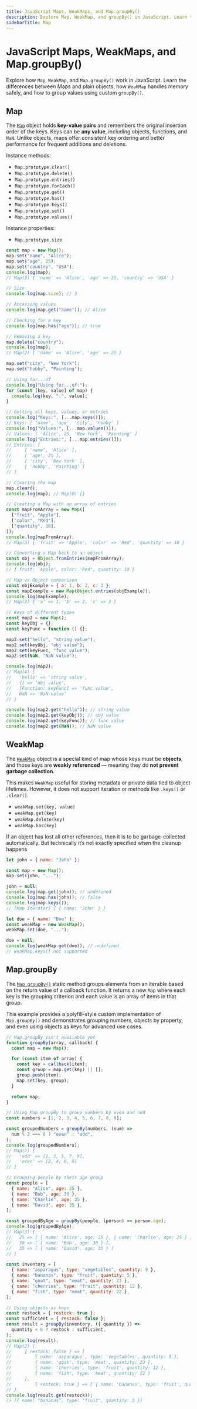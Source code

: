```yaml
---
title: JavaScript Maps, WeakMaps, and Map.groupBy()
description: Explore Map, WeakMap, and groupBy() in JavaScript. Learn the differences between Maps and plain objects, how WeakMap handles memory safely, and how to group values using custom groupBy().
sidebarTitle: Map
---
```


# JavaScript Maps, WeakMaps, and Map.groupBy()

Explore how `Map`, `WeakMap`, and `Map.groupBy()` work in JavaScript. Learn the differences between Maps and plain objects,
how `WeakMap` handles memory safely, and how to group values using custom `groupBy()`.

## Map

The [`Map`](https://developer.mozilla.org/en-US/docs/Web/JavaScript/Reference/Global_Objects/Map)
object holds **key-value pairs** and remembers the original insertion order of the keys.
Keys can be **any value**, including objects, functions, and `NaN`. Unlike objects, maps offer consistent
key ordering and better performance for frequent additions and deletions.

Instance methods:
 - `Map.prototype.clear()`
 - `Map.prototype.delete()`
 - `Map.prototype.entries()`
 - `Map.prototype.forEach()`
 - `Map.prototype.get()`
 - `Map.prototype.has()`
 - `Map.prototype.keys()`
 - `Map.prototype.set()`
 - `Map.prototype.values()`

Instance properties:
 - `Map.prototype.size`

```js filename="Map" copy
const map = new Map();
map.set("name", "Alice");
map.set("age", 25);
map.set("country", "USA");
console.log(map);
// Map(3) { 'name' => 'Alice', 'age' => 25, 'country' => 'USA' }

// Size
console.log(map.size); // 3

// Accessing values
console.log(map.get("name")); // Alice

// Checking for a key
console.log(map.has("age")); // true

// Removing a key
map.delete("country");
console.log(map);
// Map(2) { 'name' => 'Alice', 'age' => 25 }

map.set("city", "New York");
map.set("hobby", "Painting");

// Using for...of
console.log("Using for...of:");
for (const [key, value] of map) {
  console.log(key, ":", value);
}

// Getting all keys, values, or entries
console.log("Keys:", [...map.keys()]);
// Keys: [ 'name', 'age', 'city', 'hobby' ]
console.log("Values:", [...map.values()]);
// Values: [ 'Alice', 25, 'New York', 'Painting' ]
console.log("Entries:", [...map.entries()]);
// Entries: [
//     [ 'name', 'Alice' ],
//     [ 'age', 25 ],
//     [ 'city', 'New York' ],
//     [ 'hobby', 'Painting' ]
// ]

// Clearing the map
map.clear();
console.log(map); // Map(0) {}

// Creating a Map with an array of entries
const mapFromArray = new Map([
  ["fruit", "Apple"],
  ["color", "Red"],
  ["quantity", 10],
]);
console.log(mapFromArray);
// Map(3) { 'fruit' => 'Apple', 'color' => 'Red', 'quantity' => 10 }

// Converting a Map back to an object
const obj = Object.fromEntries(mapFromArray);
console.log(obj);
// { fruit: 'Apple', color: 'Red', quantity: 10 }

// Map vs Object comparison
const objExample = { a: 1, b: 2, c: 3 };
const mapExample = new Map(Object.entries(objExample));
console.log(mapExample);
// Map(3) { 'a' => 1, 'b' => 2, 'c' => 3 }

// Keys of different types
const map2 = new Map();
const keyObj = {};
const keyFunc = function () {};

map2.set("hello", "string value");
map2.set(keyObj, "obj value");
map2.set(keyFunc, "func value");
map2.set(NaN, "NaN value");

console.log(map2);
// Map(4) {
//   'hello' => 'string value',
//   {} => 'obj value',
//   [Function: keyFunc] => 'func value',
//   NaN => 'NaN value'
// }

console.log(map2.get("hello")); // string value
console.log(map2.get(keyObj)); // obj value
console.log(map2.get(keyFunc)); // func value
console.log(map2.get(NaN)); // NaN value
```

## WeakMap

The [`WeakMap`](https://developer.mozilla.org/en-US/docs/Web/JavaScript/Reference/Global_Objects/WeakMap)
object is a special kind of map whose keys must be **objects**, and those keys are **weakly referenced** — meaning they do **not prevent garbage collection**.

This makes `WeakMap` useful for storing metadata or private data tied to object lifetimes.
However, it does not support iteration or methods like `.keys()` or `.clear()`.

 - `weakMap.set(key, value)`
 - `weakMap.get(key)`
 - `weakMap.delete(key)`
 - `weakMap.has(key)`

If an object has lost all other references, then it is to be
garbage-collected automatically. But technically it’s not
exactly specified when the cleanup happens

```js filename="WeakMap" copy
let john = { name: "John" };

const map = new Map();
map.set(john, "...");

john = null;
console.log(map.get(john)); // undefined
console.log(map.has(john)); // false
console.log(map.keys());
// [Map Iterator] { { name: 'John' } }

let doe = { name: "Doe" };
const weakMap = new WeakMap();
weakMap.set(doe, "...");

doe = null;
console.log(weakMap.get(doe)); // undefined
// weakMap.keys() not supported
```

## Map.groupBy

The [`Map.groupBy()`](https://developer.mozilla.org/en-US/docs/Web/JavaScript/Reference/Global_Objects/Map/groupBy)
static method groups elements from an iterable based on the return value of a callback function.
It returns a new `Map` where each key is the grouping criterion and each value is an array of items in that group.

This example provides a polyfill-style custom implementation of `Map.groupBy()` and demonstrates grouping numbers,
objects by property, and even using objects as keys for advanced use cases.

```js filename="Map.groupBy" copy
// Map.groupBy isn't available yet
function groupBy(array, callback) {
  const map = new Map();

  for (const item of array) {
    const key = callback(item);
    const group = map.get(key) || [];
    group.push(item);
    map.set(key, group);
  }

  return map;
}

// Using Map.groupBy to group numbers by even and odd
const numbers = [1, 2, 3, 4, 5, 6, 7, 8, 9];

const groupedNumbers = groupBy(numbers, (num) =>
  num % 2 === 0 ? "even" : "odd",
);
console.log(groupedNumbers);
// Map(2) {
//   'odd' => [1, 3, 5, 7, 9],
//   'even' => [2, 4, 6, 8]
// }

// Grouping people by their age group
const people = [
  { name: "Alice", age: 25 },
  { name: "Bob", age: 30 },
  { name: "Charlie", age: 25 },
  { name: "David", age: 35 },
];

const groupedByAge = groupBy(people, (person) => person.age);
console.log(groupedByAge);
// Map(3) {
//   25 => [ { name: 'Alice', age: 25 }, { name: 'Charlie', age: 25 } ],
//   30 => [ { name: 'Bob', age: 30 } ],
//   35 => [ { name: 'David', age: 35 } ]
// }

const inventory = [
  { name: "asparagus", type: "vegetables", quantity: 9 },
  { name: "bananas", type: "fruit", quantity: 5 },
  { name: "goat", type: "meat", quantity: 23 },
  { name: "cherries", type: "fruit", quantity: 12 },
  { name: "fish", type: "meat", quantity: 22 },
];

// Using objects as keys
const restock = { restock: true };
const sufficient = { restock: false };
const result = groupBy(inventory, ({ quantity }) =>
  quantity < 6 ? restock : sufficient,
);
console.log(result);
// Map(2) {
//     { restock: false } => [
//         { name: 'asparagus', type: 'vegetables', quantity: 9 },
//         { name: 'goat', type: 'meat', quantity: 23 },
//         { name: 'cherries', type: 'fruit', quantity: 12 },
//         { name: 'fish', type: 'meat', quantity: 22 }
//     ],
//         { restock: true } => [ { name: 'bananas', type: 'fruit', quantity: 5 } ]
// }
console.log(result.get(restock));
// [{ name: "bananas", type: "fruit", quantity: 5 }]
```